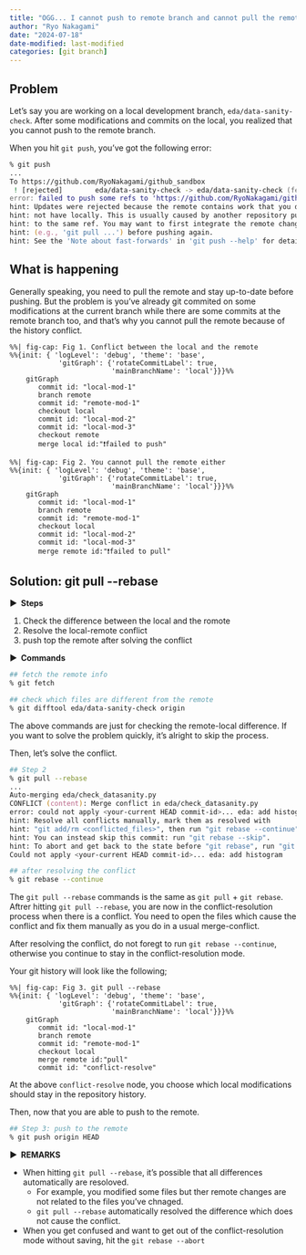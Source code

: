 ```yaml
---
title: "OGG... I cannot push to remote branch and cannot pull the remote changes..."
author: "Ryo Nakagami"
date: "2024-07-18"
date-modified: last-modified
categories: [git branch]
---
```


## Problem

Let's say you are working on a local development branch, `eda/data-sanity-check`. 
After some modifications and commits on the local, you realized that you cannot push to
the remote branch.

When you hit `git push`, you've got the following error:

```zsh
% git push
...
To https://github.com/RyoNakagami/github_sandbox
 ! [rejected]        eda/data-sanity-check -> eda/data-sanity-check (fetch first)
error: failed to push some refs to 'https://github.com/RyoNakagami/github_sandbox'
hint: Updates were rejected because the remote contains work that you do
hint: not have locally. This is usually caused by another repository pushing
hint: to the same ref. You may want to first integrate the remote changes
hint: (e.g., 'git pull ...') before pushing again.
hint: See the 'Note about fast-forwards' in 'git push --help' for details.
```

## What is happening

Generally speaking, you need to pull the remote and stay up-to-date before pushing.
But the problem is you've already git commited on some modifications at the current branch
while there are some commits at the remote branch too, and that's why you cannot pull
the remote because of the history conflict.

::: {layout-ncol=2}

```mermaid
%%| fig-cap: Fig 1. Conflict between the local and the remote
%%{init: { 'logLevel': 'debug', 'theme': 'base', 
            'gitGraph': {'rotateCommitLabel': true,
                         'mainBranchName': 'local'}}}%%
    gitGraph
       commit id: "local-mod-1"
       branch remote
       commit id: "remote-mod-1"
       checkout local
       commit id: "local-mod-2"
       commit id: "local-mod-3"
       checkout remote
       merge local id:"❗️failed to push"
```

```mermaid
%%| fig-cap: Fig 2. You cannot pull the remote either
%%{init: { 'logLevel': 'debug', 'theme': 'base', 
            'gitGraph': {'rotateCommitLabel': true,
                         'mainBranchName': 'local'}}}%%
    gitGraph
       commit id: "local-mod-1"
       branch remote
       commit id: "remote-mod-1"
       checkout local
       commit id: "local-mod-2"
       commit id: "local-mod-3"
       merge remote id:"❗️failed to pull"
```

:::

## Solution: git pull -\-rebase

<strong > &#9654;&nbsp; Steps</strong>

1. Check the difference between the local and the romote
2. Resolve the local-remote conflict
3. push top the remote after solving the conflict

<strong > &#9654;&nbsp; Commands</strong>

```zsh
## fetch the remote info
% git fetch

## check which files are different from the remote
% git difftool eda/data-sanity-check origin
```

The above commands are just for checking the remote-local difference.
If you want to solve the problem quickly, it's alright to skip the process.

Then, let's solve the conflict.

```zsh
## Step 2
% git pull --rebase
...
Auto-merging eda/check_datasanity.py
CONFLICT (content): Merge conflict in eda/check_datasanity.py
error: could not apply <your-current HEAD commit-id>... eda: add histogram
hint: Resolve all conflicts manually, mark them as resolved with
hint: "git add/rm <conflicted_files>", then run "git rebase --continue".
hint: You can instead skip this commit: run "git rebase --skip".
hint: To abort and get back to the state before "git rebase", run "git rebase --abort".
Could not apply <your-current HEAD commit-id>... eda: add histogram

## after resolving the conflict
% git rebase --continue
```

The `git pull --rebase` commands is the same as `git pull` + `git rebase`.
Aftrer hitting `git pull --rebase`, you are now in the conflict-resolution process 
when there is a conflict. You need to open the files which cause the conflict and fix them manually as you do
in a usual merge-conflict.

After resolving the conflict, do not foregt to run `git rebase --continue`, otherwise 
you continue to stay in the conflict-resolution mode.

Your git history will look like the following;

```mermaid
%%| fig-cap: Fig 3. git pull --rebase
%%{init: { 'logLevel': 'debug', 'theme': 'base', 
            'gitGraph': {'rotateCommitLabel': true,
                         'mainBranchName': 'local'}}}%%
    gitGraph
       commit id: "local-mod-1"
       branch remote
       commit id: "remote-mod-1"
       checkout local
       merge remote id:"pull"
       commit id: "conflict-resolve"
```

At the above `conflict-resolve` node, you choose which local modifications should stay 
in the repository history.

Then, now that you are able to push to the remote.

```zsh
## Step 3: push to the remote
% git push origin HEAD
```

<strong > &#9654;&nbsp; REMARKS</strong>

- When hitting `git pull --rebase`, it's possible that all differences automatically are resoloved.
    -  For example, you modified some files but ther remote changes are not related to the files you've chnaged.
    - `git pull --rebase` automatically resolved the difference which does not cause the conflict.
- When you get confused and want to get out of the conflict-resolution mode without saving, hit the `git rebase --abort`